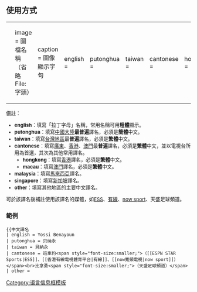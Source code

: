 <includeonly><!-- 在這裡加入模板的保護標識 --></includeonly><noinclude>{{template doc page viewed directly}}</noinclude>
<!-- 在本行下編輯模板說明 -->
== 使用方式 ==
{| style="background: none"
|<small><code><pre>
{{中文譯名
| image     = 圖檔名稱（省略File:字頭）
| caption   = 圖像顯示字句
| english   = 
| putonghua = 
| taiwan    = 
| cantonese = 
| hongkong  = 
| macau     = 
| malaysia  = 
| singapore = 
| other     = 
}}</pre></code></small>
|}
<div style="font-size:95%;">
備註：
*'''english'''：填寫「拉丁字母」名稱，常用名稱可用'''粗體'''顯示。
*'''putonghua'''：填寫[[中國大陸]]'''最普遍'''譯名，必須是'''簡體'''中文。
*'''taiwan'''：填寫[[台灣地區]]最'''普遍'''譯名，必須是'''繁體'''中文。
*'''cantonese'''：填寫[[廣東]]、[[香港]]、[[澳門]]最'''普遍'''譯名，必須是'''繁體'''中文，並以電視台所用為首選，其次為其他常用譯名。
**'''hongkong'''：填寫[[香港]]譯名，必須是'''繁體'''中文。
**'''macau'''：填寫[[澳門]]譯名，必須是'''繁體'''中文。
*'''malaysia'''：填寫[[馬來西亞]]譯名。
*'''singapore'''：填寫[[新加坡]]譯名。
*'''other'''：填寫其他地區的主要中文譯名。

可於該譯名後補註使用該譯名的媒體，如[[ESPN STAR Sports|ESS]]、[[香港有線電視體育平台|有線]]、[[now寬頻電視|now sport]]、天盛足球頻道。
</div>

=== 範例 ===
{{中文譯名 
| english = Yossi '''Benayoun'''
| putonghua = 贝纳永
| taiwan = 貝納永
| cantonese = 班拿約<span style="font-size:smaller;">（[[ESPN STAR Sports|ESS]]、[[香港有線電視體育平台|有線]]、[[now寬頻電視|now sport]]）</span><br>比拿勇<span style="font-size:smaller;">（天盛足球頻道）</span>
| other = 
|}}

<pre style="overflow:scroll">
{{中文譯名 
| english = Yossi Benayoun
| putonghua = 贝纳永
| taiwan = 貝納永
| cantonese = 班拿約<span style="font-size:smaller;">（[[ESPN STAR Sports|ESS]]、[[香港有線電視體育平台|有線]]、[[now寬頻電視|now sport]]）</span><br>比拿勇<span style="font-size:smaller;">（天盛足球頻道）</span>
| other = 
</pre>

<includeonly>
<!-- 本行下加入模板的分類 -->
[[Category:语言模板|{{PAGENAME}}]]
[[Category:语言信息框模板]]

</includeonly>